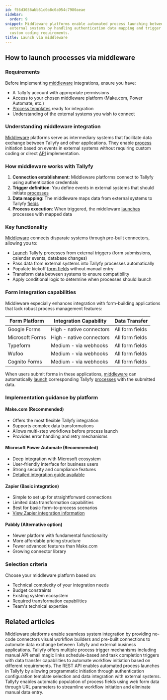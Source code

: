 ```yaml
---
id: f56d3036abb51c0a8c0a954c7980aeae
sidebar:
  order: 9
snippet: Middleware platforms enable automated process launching between Tallyfy and
  external systems by handling authentication data mapping and trigger events without
  custom coding requirements.
title: Launch via middleware
---
```


## How to launch processes via middleware

### Requirements

Before implementing [middleware](/products/pro/integrations/middleware/) integrations, ensure you have:
- A Tallyfy account with appropriate permissions
- Access to your chosen middleware platform (Make.com, Power Automate, etc.)
- [Process templates](/products/pro/documenting/templates/) ready for integration
- Understanding of the external systems you wish to connect

### Understanding middleware integration

[Middleware](/products/pro/integrations/middleware/) platforms serve as intermediary systems that facilitate data exchange between Tallyfy and other applications. They enable [process](/products/pro/tracking-and-tasks/processes/) initiation based on events in external systems without requiring custom coding or direct [API](/products/pro/integrations/open-api/) implementation.

### How middleware works with Tallyfy

1. **Connection establishment**: Middleware platforms connect to Tallyfy using authentication credentials
2. **Trigger definition**: You define events in external systems that should initiate [processes](/products/pro/tracking-and-tasks/processes/)
3. **Data mapping**: The middleware maps data from external systems to Tallyfy [fields](/products/pro/tracking-and-tasks/tasks/what-are-form-fields-in-tallyfy/)
4. **Process execution**: When triggered, the middleware [launches](/products/pro/launching/) processes with mapped data

### Key functionality

[Middleware](/products/pro/integrations/middleware/) connects disparate systems through pre-built connectors, allowing you to:

* [Launch](/products/pro/launching/) Tallyfy processes from external triggers (form submissions, calendar events, database changes)
* Pass data from external systems into Tallyfy processes automatically
* Populate kickoff [form fields](/products/pro/tracking-and-tasks/tasks/what-are-form-fields-in-tallyfy/) without manual entry
* Transform data between systems to ensure compatibility
* Apply conditional logic to determine when processes should launch

### Form integration capabilities

Middleware especially enhances integration with form-building applications that lack robust process management features:

| Form Platform | Integration Capability | Data Transfer |
|---------------|------------------------|---------------|
| Google Forms | High - native connectors | All form fields |
| Microsoft Forms | High - native connectors | All form fields |
| Typeform | Medium - via webhooks | All form fields |
| Wufoo | Medium - via webhooks | All form fields |
| Cognito Forms | Medium - via webhooks | All form fields |

When users submit forms in these applications, [middleware](/products/pro/integrations/middleware/) can automatically [launch](/products/pro/launching/) corresponding Tallyfy [processes](/products/pro/tracking-and-tasks/processes/) with the submitted data.

### Implementation guidance by platform

#### Make.com (Recommended)
- Offers the most flexible Tallyfy integration
- Supports complex data transformations
- Allows multi-step workflows before process launch
- Provides error handling and retry mechanisms

#### Microsoft Power Automate (Recommended)
- Deep integration with Microsoft ecosystem
- User-friendly interface for business users
- Strong security and compliance features
- [Detailed integration guide available](/products/pro/integrations/middleware/power-automate/)

#### Zapier (Basic integration)
- Simple to set up for straightforward connections
- Limited data transformation capabilities
- Best for basic form-to-process scenarios
- [View Zapier integration information](/products/pro/integrations/middleware/zapier/)

#### Pabbly (Alternative option)
- Newer platform with fundamental functionality
- More affordable pricing structure
- Fewer advanced features than Make.com
- Growing connector library

### Selection criteria

Choose your middleware platform based on:
- Technical complexity of your integration needs
- Budget constraints
- Existing system ecosystem
- Required transformation capabilities
- Team's technical expertise


## Related articles
<CardGrid>
<LinkTitleCard header="<b>Integrations > Middleware</b>" href="/products/pro/integrations/middleware/" > Middleware platforms enable seamless system integration by providing no-code connectors visual workflow builders and pre-built connections to automate data exchange between Tallyfy and external business applications. </LinkTitleCard>
<LinkTitleCard header="<b>Launching > Triggers</b>" href="/products/pro/launching/triggers/" > Tallyfy offers multiple process trigger mechanisms including manual API email magic links schedule-based and task completion triggers with data transfer capabilities to automate workflow initiation based on different requirements. </LinkTitleCard>
<LinkTitleCard header="<b>Triggers > Launch via API</b>" href="/products/pro/launching/triggers/via-api/" > The REST API enables automated process launches in Tallyfy by allowing programmatic initiation through authentication configuration template selection and data integration with external systems. </LinkTitleCard>
<LinkTitleCard header="<b>Launching > Launch a process from a web form</b>" href="/products/pro/launching/how-to-launch-a-tallyfy-process-from-a-webform/" > Tallyfy enables automatic population of process fields using web form data through URL parameters to streamline workflow initiation and eliminate manual data entry. </LinkTitleCard>
</CardGrid>